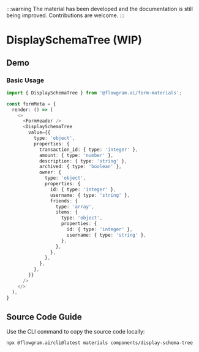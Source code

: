 
:::warning
The material has been developed and the documentation is still being improved. Contributions are welcome.
:::

# DisplaySchemaTree (WIP)

## Demo

### Basic Usage

<BasicStory />

```typescript pure title="form-meta.tsx"
import { DisplaySchemaTree } from '@flowgram.ai/form-materials';

const formMeta = {
  render: () => (
    <>
      <FormHeader />
      <DisplaySchemaTree
        value={{
          type: 'object',
          properties: {
            transaction_id: { type: 'integer' },
            amount: { type: 'number' },
            description: { type: 'string' },
            archived: { type: 'boolean' },
            owner: {
              type: 'object',
              properties: {
                id: { type: 'integer' },
                username: { type: 'string' },
                friends: {
                  type: 'array',
                  items: {
                    type: 'object',
                    properties: {
                      id: { type: 'integer' },
                      username: { type: 'string' },
                    },
                  },
                },
              },
            },
          },
        }}
      />
    </>
  ),
}
```

## Source Code Guide

<SourceCode
  href="https://github.com/bytedance/flowgram.ai/tree/main/packages/materials/form-materials/src/components/display-schema-tree"
/>

Use the CLI command to copy the source code locally:

```bash
npx @flowgram.ai/cli@latest materials components/display-schema-tree
```